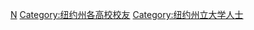 [[Category:紐約州立大學|N]]
[[Category:纽约州各高校校友‎|Category:纽约州各高校校友‎]]
[[Category:纽约州立大学人士|Category:纽约州立大学人士]]